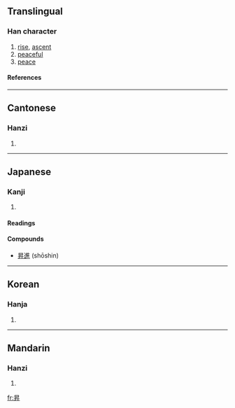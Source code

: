 {{see|升}}

==Translingual==
===Han character===
{{Han char|rn=72|rad=日|as=04|sn=8|four=6044<sub>0</sub>|canj=日竹廿 (AHT)}}
# [[rise]], [[ascent]]
# [[peaceful]]
# [[peace]]
====References====
{{Han ref|kx=0491.020|dkj=13794|dj=0852.100|hdz=21490.090|uh=6607|ud=26119|bh=AA40|bd=43584}}
----
==Cantonese==
===Hanzi===
{{yue-hanzi|jyut=|y=sing1}}
# {{defn|Cantonese}}
----
==Japanese==

===Kanji===
{{ja-kanji|grade=c|rs=日04}}
# {{defn|Japanese}} 
====Readings====
{{ja-readings|on=[[しょう]] (shō)|kun=[[のぼる]] (noboru)}}

====Compounds====
* [[昇進]] (shōshin)
----

==Korean==
===Hanja===
{{ko-hanja|hangeul=승|eumhun=|rv=seung|mr=sŭng|y=sung}}
# {{defn|Korean}}
----
==Mandarin==
===Hanzi===
{{cmn-hanzi|pin=[[mǐn]] ([[min3]]), [[shēng]] ([[sheng1]])|wg=min<sup>3</sup>, sheng<sup>1</sup>}}
# {{defn|Mandarin}}

[[fr:昇]]